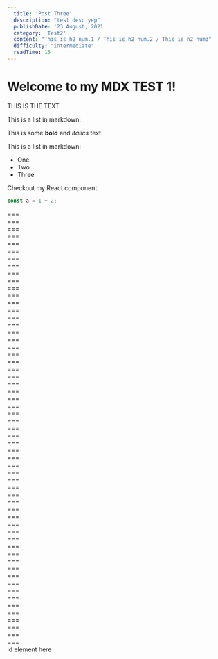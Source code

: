 ```yaml
---
  title: 'Post Three'
  description: "test desc yep"
  publishDate: '23 August, 2021'
  category: 'Test2'
  content: "This is h2 num.1 / This is h2 num.2 / This is h2 num3"
  difficulty: "intermediate"
  readTime: 15
---
```


<h1>Welcome to my MDX TEST 1!</h1>
<Heading>THIS IS THE TEXT</Heading>

This is a list in markdown:

This is some **bold** and _italics_ text.

This is a list in markdown:

- One
- Two
- Three

Checkout my React component:

```js
const a = 1 + 2;
```

<div>===</div>
<div>===</div>
<div>===</div>
<div>===</div>
<div>===</div>
<div>===</div>
<div>===</div>
<div>===</div>
<div>===</div>
<div>===</div>
<div>===</div>
<div>===</div>
<div>===</div>
<div>===</div>
<div>===</div>
<div>===</div>
<div>===</div>
<div>===</div>
<div>===</div>
<div>===</div>
<div>===</div>
<div>===</div>
<div>===</div>
<div>===</div>
<div>===</div>
<div>===</div>
<div>===</div>
<div>===</div>
<div>===</div>
<div>===</div>
<div>===</div>
<div>===</div>
<div>===</div>
<div>===</div>
<div>===</div>
<div>===</div>
<div>===</div>
<div>===</div>
<div>===</div>
<div>===</div>
<div>===</div>
<div>===</div>
<div>===</div>
<div>===</div>
<div>===</div>
<div>===</div>
<div>===</div>
<div>===</div>
<div>===</div>
<div>===</div>
<div>===</div>
<div>===</div>
<div>===</div>
<div>===</div>
<div>===</div>
<div>===</div>
<div>===</div>
<div>===</div>
<div>===</div>
<div id='one'> id element here</div>
